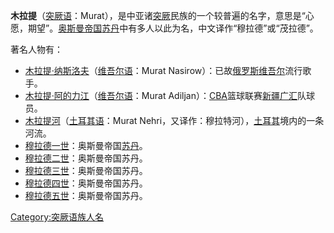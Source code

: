 '''木拉提'''（[[突厥语|突厥语]]：Murat），是中亚诸[[突厥|突厥]]民族的一个较普遍的名字，意思是“心愿，期望”。[[奥斯曼帝国|奥斯曼帝国]][[奥斯曼帝国苏丹列表|苏丹]]中有多人以此为名，中文译作“穆拉德”或“茂拉德”。

著名人物有：

* [[木拉提·纳斯洛夫|木拉提·纳斯洛夫]]（[[维吾尔语|维吾尔语]]：Murat Nasirow）：已故[[俄罗斯|俄罗斯]][[维吾尔|维吾尔]]流行歌手。
* [[木拉提·阿的力江|木拉提·阿的力江]]（[[维吾尔语|维吾尔语]]：Murat Adiljan）：[[CBA|CBA]]篮球联赛[[新疆广汇|新疆广汇]]队球员。
* [[木拉提河|木拉提河]]（[[土耳其语|土耳其语]]：Murat Nehri，又译作：穆拉特河），[[土耳其|土耳其]]境内的一条河流。
* [[穆拉德一世|穆拉德一世]]：奥斯曼帝国[[苏丹_(称谓)|苏丹]]。
* [[穆拉德二世|穆拉德二世]]：奥斯曼帝国苏丹。
* [[穆拉德三世|穆拉德三世]]：奥斯曼帝国苏丹。
* [[穆拉德四世|穆拉德四世]]：奥斯曼帝国苏丹。
* [[穆拉德五世|穆拉德五世]]：奥斯曼帝国苏丹。

{{Disambiguation|M|Cat=三字人名譯名消歧義}}
[[Category:突厥语族人名|Category:突厥语族人名]]